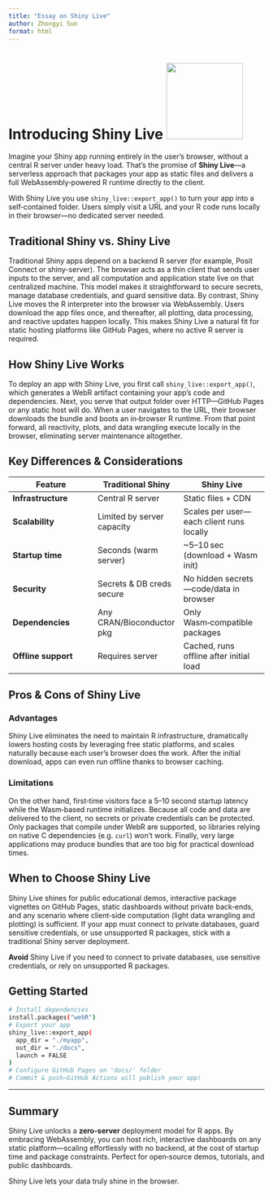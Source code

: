 ```yaml
---
title: "Essay on Shiny Live"
author: Zhongyi Sun
format: html
---
```


# Introducing Shiny Live   ![](shinylive-blog-2.png){width="150"}

Imagine your Shiny app running entirely in the user’s browser, without a central R server under heavy load. That’s the promise of **Shiny Live**—a serverless approach that packages your app as static files and delivers a full WebAssembly‑powered R runtime directly to the client.

::: callout-tip
With Shiny Live you use `shiny_live::export_app()` to turn your app into a self‑contained folder. Users simply visit a URL and your R code runs locally in their browser—no dedicated server needed.
:::

## Traditional Shiny vs. Shiny Live

Traditional Shiny apps depend on a backend R server (for example, Posit Connect or shiny-server). The browser acts as a thin client that sends user inputs to the server, and all computation and application state live on that centralized machine. This model makes it straightforward to secure secrets, manage database credentials, and guard sensitive data. By contrast, Shiny Live moves the R interpreter into the browser via WebAssembly. Users download the app files once, and thereafter, all plotting, data processing, and reactive updates happen locally. This makes Shiny Live a natural fit for static hosting platforms like GitHub Pages, where no active R server is required.

## How Shiny Live Works

To deploy an app with Shiny Live, you first call `shiny_live::export_app()`, which generates a WebR artifact containing your app’s code and dependencies. Next, you serve that output folder over HTTP—GitHub Pages or any static host will do. When a user navigates to the URL, their browser downloads the bundle and boots an in‑browser R runtime. From that point forward, all reactivity, plots, and data wrangling execute locally in the browser, eliminating server maintenance altogether.

## Key Differences & Considerations

| Feature | Traditional Shiny | Shiny Live |
|------------------------|------------------------|------------------------|
| **Infrastructure** | Central R server | Static files + CDN |
| **Scalability** | Limited by server capacity | Scales per user—each client runs locally |
| **Startup time** | Seconds (warm server) | \~5–10 sec (download + Wasm init) |
| **Security** | Secrets & DB creds secure | No hidden secrets—code/data in browser |
| **Dependencies** | Any CRAN/Bioconductor pkg | Only Wasm‑compatible packages |
| **Offline support** | Requires server | Cached, runs offline after initial load |

## Pros & Cons of Shiny Live

### Advantages

Shiny Live eliminates the need to maintain R infrastructure, dramatically lowers hosting costs by leveraging free static platforms, and scales naturally because each user’s browser does the work. After the initial download, apps can even run offline thanks to browser caching.

### Limitations

On the other hand, first‑time visitors face a 5–10 second startup latency while the Wasm‑based runtime initializes. Because all code and data are delivered to the client, no secrets or private credentials can be protected. Only packages that compile under WebR are supported, so libraries relying on native C dependencies (e.g. `curl`) won’t work. Finally, very large applications may produce bundles that are too big for practical download times.

## When to Choose Shiny Live

Shiny Live shines for public educational demos, interactive package vignettes on GitHub Pages, static dashboards without private back‑ends, and any scenario where client‑side computation (light data wrangling and plotting) is sufficient. If your app must connect to private databases, guard sensitive credentials, or use unsupported R packages, stick with a traditional Shiny server deployment.

::: callout-tip
**Avoid** Shiny Live if you need to connect to private databases, use sensitive credentials, or rely on unsupported R packages.
:::

## Getting Started

``` bash
# Install dependencies
install.packages("webR")
# Export your app
shiny_live::export_app(
  app_dir = "./myapp",
  out_dir = "./docs",
  launch = FALSE
)
# Configure GitHub Pages on 'docs/' folder
# Commit & push—GitHub Actions will publish your app!
```

------------------------------------------------------------------------

## Summary

Shiny Live unlocks a **zero‑server** deployment model for R apps. By embracing WebAssembly, you can host rich, interactive dashboards on any static platform—scaling effortlessly with no backend, at the cost of startup time and package constraints. Perfect for open‑source demos, tutorials, and public dashboards.

Shiny Live lets your data truly shine in the browser.
